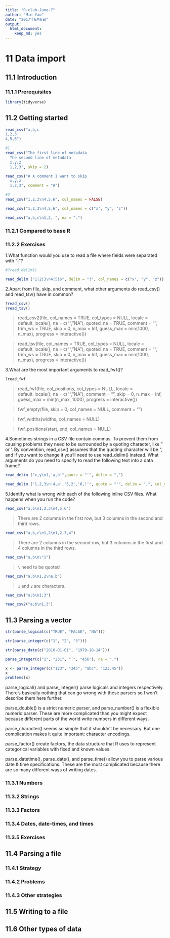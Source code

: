 ```yaml
---
title: "R-club-June-7"
author: "Min-Yao"
date: "2017年6月6日"
output: 
  html_document: 
    keep_md: yes
---
```


# 11 Data import

## 11.1 Introduction

### 11.1.1 Prerequisites

```r
library(tidyverse)
```


## 11.2 Getting started

```r
read_csv("a,b,c
1,2,3
4,5,6")

#1
read_csv("The first line of metadata
  The second line of metadata
  x,y,z
  1,2,3", skip = 2)

read_csv("# A comment I want to skip
  x,y,z
  1,2,3", comment = "#")

#2
read_csv("1,2,3\n4,5,6", col_names = FALSE)

read_csv("1,2,3\n4,5,6", col_names = c("x", "y", "z"))
```

```r
read_csv("a,b,c\n1,2,.", na = ".")
```


### 11.2.1 Compared to base R

### 11.2.2 Exercises

1.What function would you use to read a file where fields were separated with
“|”?
```r
#?read_delim()

read_delim ("1|2|3\n4|5|6", delim = "|", col_names = c("x", "y", "z"))

```

2.Apart from file, skip, and comment, what other arguments do read_csv() and read_tsv() have in common?

```r
?read_csv()
?read_tsv()
```

> read_csv2(file, col_names = TRUE, col_types = NULL,
  locale = default_locale(), na = c("", "NA"), quoted_na = TRUE,
  comment = "", trim_ws = TRUE, skip = 0, n_max = Inf,
  guess_max = min(1000, n_max), progress = interactive())

> read_tsv(file, col_names = TRUE, col_types = NULL,
  locale = default_locale(), na = c("", "NA"), quoted_na = TRUE,
  comment = "", trim_ws = TRUE, skip = 0, n_max = Inf,
  guess_max = min(1000, n_max), progress = interactive())

3.What are the most important arguments to read_fwf()?

```r
?read_fwf
```

> read_fwf(file, col_positions, col_types = NULL, locale = default_locale(),
  na = c("", "NA"), comment = "", skip = 0, n_max = Inf,
  guess_max = min(n_max, 1000), progress = interactive())

> fwf_empty(file, skip = 0, col_names = NULL, comment = "")

> fwf_widths(widths, col_names = NULL)

> fwf_positions(start, end, col_names = NULL)


4.Sometimes strings in a CSV file contain commas. To prevent them from causing problems they need to be surrounded by a quoting character, like " or '. By convention, read_csv() assumes that the quoting character will be ", and if you want to change it you’ll need to use read_delim() instead. What arguments do you need to specify to read the following text into a data frame?

```r
read_delim ("x,y\n1,'a,b'",quote = "'", delim = ",")

read_delim ("1,2,3\n'4,a','5,2','6,!'", quote = "'", delim = ",", col_names = c("x", "y", "z"))

```


5.Identify what is wrong with each of the following inline CSV files. What happens when you run the code?

```r
read_csv("a,b\n1,2,3\n4,5,6")

```

> There are 2 columns in the first row, but 3 columns in the second and third rows.

```r
read_csv("a,b,c\n1,2\n1,2,3,4")
```

> There are 2 columns in the second row, but 3 columns in the first and 4 columns in the third rows.

```r
read_csv("a,b\n\"1")
```

> `\` need to be quoted

```r
read_csv("a,b\n1,2\na,b")
```

> `1` and `2` are characters.

```r
read_csv("a;b\n1;3")

read_csv2("a;b\n1;3")
```



## 11.3 Parsing a vector
```r
str(parse_logical(c("TRUE", "FALSE", "NA")))

str(parse_integer(c("1", "2", "3")))

str(parse_date(c("2010-01-01", "1979-10-14")))

parse_integer(c("1", "231", ".", "456"), na = ".")

x <- parse_integer(c("123", "345", "abc", "123.45"))
x
problems(x)

```

parse_logical() and parse_integer() parse logicals and integers respectively. There’s basically nothing that can go wrong with these parsers so I won’t describe them here further.

parse_double() is a strict numeric parser, and parse_number() is a flexible numeric parser. These are more complicated than you might expect because different parts of the world write numbers in different ways.

parse_character() seems so simple that it shouldn’t be necessary. But one complication makes it quite important: character encodings.

parse_factor() create factors, the data structure that R uses to represent categorical variables with fixed and known values.

parse_datetime(), parse_date(), and parse_time() allow you to parse various date & time specifications. These are the most complicated because there are so many different ways of writing dates.

### 11.3.1 Numbers

### 11.3.2 Strings

### 11.3.3 Factors

### 11.3.4 Dates, date-times, and times

### 11.3.5 Exercises

## 11.4 Parsing a file

### 11.4.1 Strategy

### 11.4.2 Problems

### 11.4.3 Other strategies

## 11.5 Writing to a file

## 11.6 Other types of data




